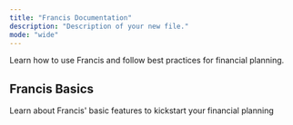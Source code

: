 ```yaml
---
title: "Francis Documentation"
description: "Description of your new file."
mode: "wide"
---
```


<CardGroup cols={3}>
  <Card title="Start guide" img="images/documentation/landing-page/docs-card-test.png">
    Learn how to use Francis and follow best practices for financial planning.
  </Card>

  <Card title="Account mapping" img="/images/documentation/landing-page/consolidation-filled.png" />

  <Card title="Consolidation" img="/images/documentation/landing-page/consolidation.png" />

  <Card title="Forecasting" />

  <Card title="Collaboration" />

  <Card title="Reporting" />
</CardGroup>

## Francis Basics

Learn about Francis' basic features to kickstart your financial planning

<CardGroup cols={3}>
  <Card title="Components" icon="diamonds-4" href="/documentation/modeling/components" />

  <Card title="Functions" icon="function" href="/documentation/modeling/functions" />

  <Card title="Date settings" icon="calendar" href="/documentation/modeling/date-settings" />

  <Card title="Card" icon="sparkles" href="/documentation/modeling/shortcuts" />
</CardGroup>
